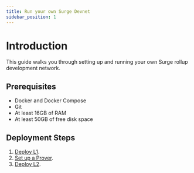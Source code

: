 ```yaml
---
title: Run your own Surge Devnet
sidebar_position: 1
---
```


# Introduction

This guide walks you through setting up and running your own Surge rollup development network.

## Prerequisites

- Docker and Docker Compose
- Git
- At least 16GB of RAM
- At least 50GB of free disk space

## Deployment Steps

1. [Deploy L1](./deploy-l1.mdx).
2. [Set up a Prover](./provers/index.mdx).
3. [Deploy L2](./deploy-l2.mdx).
